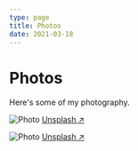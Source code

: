 ```yaml
---
type: page
title: Photos
date: 2021-03-18
---
```


# Photos

Here's some of my photography.


<Image
  src="[1](https://avatars.githubusercontent.com/u/33853447?s=96&v=4)"
  alt="Photo"
  width={1125}
  height={750}
  priority
  className="next-image"
/>
[Unsplash ↗ ](https://unsplash.com/photos/WeYamle9fDM)

<Image
  src="/images/photo.jpg"
  alt="Photo"
  width={1125}
  height={750}
  priority
  className="next-image"
/>
[Unsplash ↗ ](https://unsplash.com/photos/ndN00KmbJ1c)
